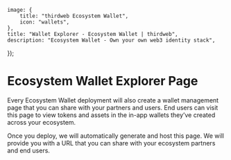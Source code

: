 
	image: {
		title: "thirdweb Ecosystem Wallet",
		icon: "wallets",
	},
	title: "Wallet Explorer - Ecosystem Wallet | thirdweb",
	description: "Ecosystem Wallet - Own your own web3 identity stack",
});

# Ecosystem Wallet Explorer Page

Every Ecosystem Wallet deployment will also create a wallet management page that you can share with your partners and users. End users can visit this page to view tokens and assets in the in-app wallets they’ve created across your ecosystem.

Once you deploy, we will automatically generate and host this page. We will provide you with a URL that you can share with your ecosystem partners and end users.

<DocImage src={EcosystemWalletOverview} />
